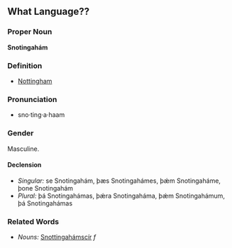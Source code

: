 {{cleanup}}

==What Language??==
===Proper Noun===
'''Snotingahám'''

===Definition===
* [[Nottingham]]

===Pronunciation===
*sno·ting·a·haam

===Gender===
Masculine.

====Declension====
*''Singular:'' se Snotingahám, þæs Snotingahámes, þǽm Snotingaháme, þone Snotingahám
*''Plural:'' þá Snotingahámas, þǽra Snotingaháma, þǽm Snotingahámum, þá Snotingahámas

===Related Words===
*''Nouns:'' [[Snottingahámscír]] ''f''